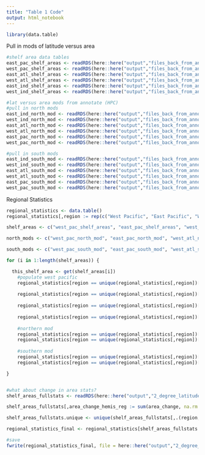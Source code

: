 ```yaml
---
title: "Table 1 Code"
output: html_notebook
---
```


```r
library(data.table)
```

Pull in mods of latitude versus area
```r
#shelf area data tables
east_pac_shelf_areas <- readRDS(here::here("output","files_back_from_annotate","east_pac_shelf_areas_2degrees.rds"))
west_pac_shelf_areas <- readRDS(here::here("output","files_back_from_annotate","west_pac_shelf_areas_2degrees.rds"))
east_atl_shelf_areas <- readRDS(here::here("output","files_back_from_annotate","east_atl_shelf_areas_2degrees.rds"))
west_atl_shelf_areas <- readRDS(here::here("output","files_back_from_annotate","west_atl_shelf_areas_2degrees.rds"))
east_ind_shelf_areas <- readRDS(here::here("output","files_back_from_annotate","east_ind_shelf_areas_2degrees.rds"))
west_ind_shelf_areas <- readRDS(here::here("output","files_back_from_annotate","west_ind_shelf_areas_2degrees.rds"))

#lat versus area mods from annotate (HPC)
#pull in north mods
east_ind_north_mod <- readRDS(here::here("output","files_back_from_annotate","east_ind_north_mod.rds"))
west_ind_north_mod <- readRDS(here::here("output","files_back_from_annotate","west_ind_north_mod.rds"))
east_atl_north_mod <- readRDS(here::here("output","files_back_from_annotate","east_atl_north_mod.rds"))
west_atl_north_mod <- readRDS(here::here("output","files_back_from_annotate","west_atl_north_mod.rds"))
east_pac_north_mod <- readRDS(here::here("output","files_back_from_annotate","east_pac_north_mod.rds"))
west_pac_north_mod <- readRDS(here::here("output","files_back_from_annotate","west_pac_north_mod.rds"))

#pull in south mods
east_ind_south_mod <- readRDS(here::here("output","files_back_from_annotate","east_ind_south_mod.rds"))
west_ind_south_mod <- readRDS(here::here("output","files_back_from_annotate","west_ind_south_mod.rds"))
east_atl_south_mod <- readRDS(here::here("output","files_back_from_annotate","east_atl_south_mod.rds"))
west_atl_south_mod <- readRDS(here::here("output","files_back_from_annotate","west_atl_south_mod.rds"))
east_pac_south_mod <- readRDS(here::here("output","files_back_from_annotate","east_pac_south_mod.rds"))
west_pac_south_mod <- readRDS(here::here("output","files_back_from_annotate","west_pac_south_mod.rds"))
```


Regional Statistics
```r
regional_statistics <- data.table()
regional_statistics[,region := rep(c("West Pacific", "East Pacific", "West Atlantic", "West Indian", "East Atlantic", "East Indian"),each = 2)][,hemisphere := rep(c("Northern", "Southern"),6)][,contractions := as.numeric(NA)][,expansions := as.numeric(NA)][,coef := as.numeric(NA)][,pvalue := as.numeric(NA)]

shelf_areas <- c("west_pac_shelf_areas", "east_pac_shelf_areas", "west_atl_shelf_areas", "west_ind_shelf_areas", "east_atl_shelf_areas", "east_ind_shelf_areas")

north_mods <- c("west_pac_north_mod", "east_pac_north_mod", "west_atl_north_mod", "west_ind_north_mod", "east_atl_north_mod", "east_ind_north_mod")

south_mods <- c("west_pac_south_mod", "east_pac_south_mod", "west_atl_south_mod", "west_ind_south_mod", "east_atl_south_mod", "east_ind_south_mod")

for (i in 1:length(shelf_areas)) {

  this_shelf_area <- get(shelf_areas[i])
    #populate west pacific
    regional_statistics[region == unique(regional_statistics[,region])[i] & hemisphere == "Northern", "contractions"] <- round(this_shelf_area[latitude_end > 0 & change_above_2fold == -1,.N]/nrow(this_shelf_area[latitude_end > 0 & !is.na(percent_change)]),4)*100 #northern hemisphere contraction
    
    regional_statistics[region == unique(regional_statistics[,region])[i] & hemisphere == "Southern", "contractions"] <- round(this_shelf_area[latitude_end < 0 & change_above_2fold == -1,.N]/nrow(this_shelf_area[latitude_end < 0 & !is.na(percent_change)]),4)*100 #southern hemisphere contraction
    
    regional_statistics[region == unique(regional_statistics[,region])[i] & hemisphere == "Northern", "expansions"] <- round(this_shelf_area[latitude_end > 0 & change_above_2fold == 1,.N]/nrow(this_shelf_area[latitude_end > 0 & !is.na(percent_change)]),4)*100 #northern hemisphere expansion
    
    regional_statistics[region == unique(regional_statistics[,region])[i] & hemisphere == "Southern", "expansions"] <- round(this_shelf_area[latitude_end < 0 & change_above_2fold == 1,.N]/nrow(this_shelf_area[latitude_end < 0 & !is.na(percent_change)]),4)*100 #southern hemisphere expansion
    
    #northern mod
    regional_statistics[region == unique(regional_statistics[,region])[i] & hemisphere == "Northern", "coef"] <- round(get(north_mods[i])$coefficients[2],2)
    regional_statistics[region == unique(regional_statistics[,region])[i] & hemisphere == "Northern", "pvalue"] <- summary(get(north_mods[i]))$coefficients[,"Pr(>|t|)"][2]
    
    #southern mod
    regional_statistics[region == unique(regional_statistics[,region])[i] & hemisphere == "Southern", "coef"] <- round(get(south_mods[i])$coefficients[2],2)
    regional_statistics[region == unique(regional_statistics[,region])[i] & hemisphere == "Southern", "pvalue"] <- summary(get(south_mods[i]))$coefficients[,"Pr(>|t|)"][2]

}


#what about change in area stats?
shelf_areas_fullstats <- readRDS(here::here("output","2_degree_latitude","shelf_areas_fullstats.rds")) #spp richness stats

shelf_areas_fullstats[,area_change_hemis_reg := sum(area_change, na.rm = T),.(region, hemisphere)]

shelf_areas_fullstats.unique <- unique(shelf_areas_fullstats[,.(region, hemisphere, area_change_hemis_reg)])

regional_statistics_final <- regional_statistics[shelf_areas_fullstats.unique, on = c("region", "hemisphere")]

#save
fwrite(regional_statistics_final, file = here::here("output","2_degree_latitude","Table1_regional_stats.csv"))
```

